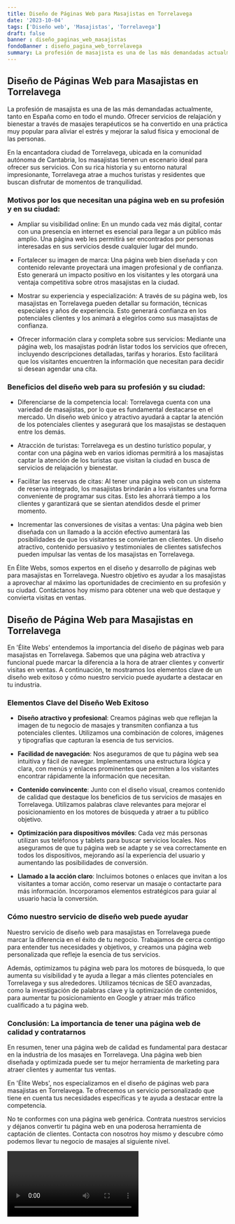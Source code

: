 ```yaml
---
title: Diseño de Páginas Web para Masajistas en Torrelavega
date: '2023-10-04'
tags: ['Diseño web', 'Masajistas', 'Torrelavega']
draft: false
banner : diseño_paginas_web_masajistas
fondoBanner : diseño_pagina_web_torrelavega
summary: La profesión de masajista es una de las más demandadas actualmente, tanto en España como en todo el mundo. Ofrecer servicios de relajación y bienestar a través de masajes terapéuticos se ha convertido en una práctica muy popular para aliviar el estrés y mejorar la salud física y emocional de las personas. 
---
```


## Diseño de Páginas Web para Masajistas en Torrelavega

La profesión de masajista es una de las más demandadas actualmente, tanto en España como en todo el mundo. Ofrecer servicios de relajación y bienestar a través de masajes terapéuticos se ha convertido en una práctica muy popular para aliviar el estrés y mejorar la salud física y emocional de las personas. 

En la encantadora ciudad de Torrelavega, ubicada en la comunidad autónoma de Cantabria, los masajistas tienen un escenario ideal para ofrecer sus servicios. Con su rica historia y su entorno natural impresionante, Torrelavega atrae a muchos turistas y residentes que buscan disfrutar de momentos de tranquilidad.

### Motivos por los que necesitan una página web en su profesión y en su ciudad:

- Ampliar su visibilidad online: En un mundo cada vez más digital, contar con una presencia en internet es esencial para llegar a un público más amplio. Una página web les permitirá ser encontrados por personas interesadas en sus servicios desde cualquier lugar del mundo.

- Fortalecer su imagen de marca: Una página web bien diseñada y con contenido relevante proyectará una imagen profesional y de confianza. Esto generará un impacto positivo en los visitantes y les otorgará una ventaja competitiva sobre otros masajistas en la ciudad.

- Mostrar su experiencia y especialización: A través de su página web, los masajistas en Torrelavega pueden detallar su formación, técnicas especiales y años de experiencia. Esto generará confianza en los potenciales clientes y los animará a elegirlos como sus masajistas de confianza.

- Ofrecer información clara y completa sobre sus servicios: Mediante una página web, los masajistas podrán listar todos los servicios que ofrecen, incluyendo descripciones detalladas, tarifas y horarios. Esto facilitará que los visitantes encuentren la información que necesitan para decidir si desean agendar una cita.

### Beneficios del diseño web para su profesión y su ciudad:

- Diferenciarse de la competencia local: Torrelavega cuenta con una variedad de masajistas, por lo que es fundamental destacarse en el mercado. Un diseño web único y atractivo ayudará a captar la atención de los potenciales clientes y asegurará que los masajistas se destaquen entre los demás.

- Atracción de turistas: Torrelavega es un destino turístico popular, y contar con una página web en varios idiomas permitirá a los masajistas captar la atención de los turistas que visitan la ciudad en busca de servicios de relajación y bienestar.

- Facilitar las reservas de citas: Al tener una página web con un sistema de reserva integrado, los masajistas brindarán a los visitantes una forma conveniente de programar sus citas. Esto les ahorrará tiempo a los clientes y garantizará que se sientan atendidos desde el primer momento.

- Incrementar las conversiones de visitas a ventas: Una página web bien diseñada con un llamado a la acción efectivo aumentará las posibilidades de que los visitantes se conviertan en clientes. Un diseño atractivo, contenido persuasivo y testimoniales de clientes satisfechos pueden impulsar las ventas de los masajistas en Torrelavega.

En Élite Webs, somos expertos en el diseño y desarrollo de páginas web para masajistas en Torrelavega. Nuestro objetivo es ayudar a los masajistas a aprovechar al máximo las oportunidades de crecimiento en su profesión y su ciudad. Contáctanos hoy mismo para obtener una web que destaque y convierta visitas en ventas.

<GifSeo />

<Cta />

## Diseño de Página Web para Masajistas en Torrelavega

En 'Élite Webs' entendemos la importancia del diseño de páginas web para masajistas en Torrelavega. Sabemos que una página web atractiva y funcional puede marcar la diferencia a la hora de atraer clientes y convertir visitas en ventas. A continuación, te mostramos los elementos clave de un diseño web exitoso y cómo nuestro servicio puede ayudarte a destacar en tu industria.

### Elementos Clave del Diseño Web Exitoso

- **Diseño atractivo y profesional**: Creamos páginas web que reflejan la imagen de tu negocio de masajes y transmiten confianza a tus potenciales clientes. Utilizamos una combinación de colores, imágenes y tipografías que capturan la esencia de tus servicios.

- **Facilidad de navegación**: Nos aseguramos de que tu página web sea intuitiva y fácil de navegar. Implementamos una estructura lógica y clara, con menús y enlaces prominentes que permiten a los visitantes encontrar rápidamente la información que necesitan.

- **Contenido convincente**: Junto con el diseño visual, creamos contenido de calidad que destaque los beneficios de tus servicios de masajes en Torrelavega. Utilizamos palabras clave relevantes para mejorar el posicionamiento en los motores de búsqueda y atraer a tu público objetivo.

- **Optimización para dispositivos móviles**: Cada vez más personas utilizan sus teléfonos y tablets para buscar servicios locales. Nos aseguramos de que tu página web se adapte y se vea correctamente en todos los dispositivos, mejorando así la experiencia del usuario y aumentando las posibilidades de conversión.

- **Llamado a la acción claro**: Incluimos botones o enlaces que invitan a los visitantes a tomar acción, como reservar un masaje o contactarte para más información. Incorporamos elementos estratégicos para guiar al usuario hacia la conversión.

### Cómo nuestro servicio de diseño web puede ayudar

Nuestro servicio de diseño web para masajistas en Torrelavega puede marcar la diferencia en el éxito de tu negocio. Trabajamos de cerca contigo para entender tus necesidades y objetivos, y creamos una página web personalizada que refleje la esencia de tus servicios.

Además, optimizamos tu página web para los motores de búsqueda, lo que aumenta su visibilidad y te ayuda a llegar a más clientes potenciales en Torrelavega y sus alrededores. Utilizamos técnicas de SEO avanzadas, como la investigación de palabras clave y la optimización de contenidos, para aumentar tu posicionamiento en Google y atraer más tráfico cualificado a tu página web.

### Conclusión: La importancia de tener una página web de calidad y contratarnos

En resumen, tener una página web de calidad es fundamental para destacar en la industria de los masajes en Torrelavega. Una página web bien diseñada y optimizada puede ser tu mejor herramienta de marketing para atraer clientes y aumentar tus ventas.

En 'Élite Webs', nos especializamos en el diseño de páginas web para masajistas en Torrelavega. Te ofrecemos un servicio personalizado que tiene en cuenta tus necesidades específicas y te ayuda a destacar entre la competencia.

No te conformes con una página web genérica. Contrata nuestros servicios y déjanos convertir tu página web en una poderosa herramienta de captación de clientes. Contacta con nosotros hoy mismo y descubre cómo podemos llevar tu negocio de masajes al siguiente nivel.

<Video />

<CtaBot job='Masajistas' city='Torrelavega'/>

<Gmaps query='Torrelavega+españa+maps' />